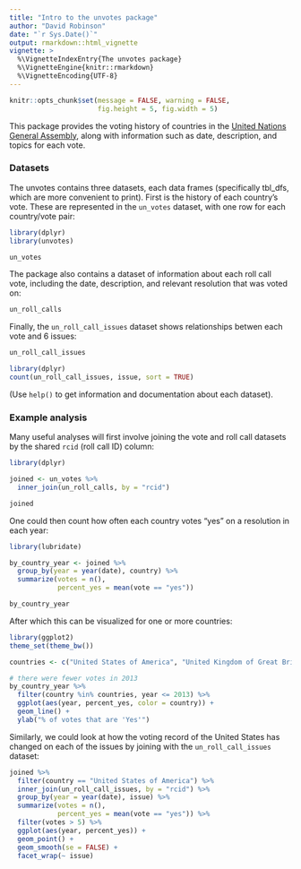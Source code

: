 ```yaml
---
title: "Intro to the unvotes package"
author: "David Robinson"
date: "`r Sys.Date()`"
output: rmarkdown::html_vignette
vignette: >
  %\VignetteIndexEntry{The unvotes package}
  %\VignetteEngine{knitr::rmarkdown}
  %\VignetteEncoding{UTF-8}
---
```


```r
knitr::opts_chunk$set(message = FALSE, warning = FALSE,
                      fig.height = 5, fig.width = 5)
```

This package provides the voting history of countries in the [United Nations General Assembly](http://www.un.org/en/ga/), along with information such as date, description, and topics for each vote.

### Datasets

The unvotes contains three datasets, each data frames (specifically tbl_dfs, which are more convenient to print). First is the history of each country's vote. These are represented in the `un_votes` dataset, with one row for each country/vote pair:

```r
library(dplyr)
library(unvotes)

un_votes
```

The package also contains a dataset of information about each roll call vote, including the date, description, and relevant resolution that was voted on:

```r
un_roll_calls
```

Finally, the `un_roll_call_issues` dataset shows relationships betwen each vote and 6 issues:

```r
un_roll_call_issues

library(dplyr)
count(un_roll_call_issues, issue, sort = TRUE)
```

(Use `help()` to get information and documentation about each dataset).

### Example analysis

Many useful analyses will first involve joining the vote and roll call datasets by the shared `rcid` (roll call ID) column:

```r
library(dplyr)

joined <- un_votes %>%
  inner_join(un_roll_calls, by = "rcid")

joined
```

One could then count how often each country votes "yes" on a resolution in each year:

```r
library(lubridate)

by_country_year <- joined %>%
  group_by(year = year(date), country) %>%
  summarize(votes = n(),
            percent_yes = mean(vote == "yes"))

by_country_year
```

After which this can be visualized for one or more countries:

```r
library(ggplot2)
theme_set(theme_bw())

countries <- c("United States of America", "United Kingdom of Great Britain and Northern Ireland", "India", "France")

# there were fewer votes in 2013
by_country_year %>%
  filter(country %in% countries, year <= 2013) %>%
  ggplot(aes(year, percent_yes, color = country)) +
  geom_line() +
  ylab("% of votes that are 'Yes'")
```

Similarly, we could look at how the voting record of the United States has changed on each of the issues by joining with the `un_roll_call_issues` dataset:

```r
joined %>%
  filter(country == "United States of America") %>%
  inner_join(un_roll_call_issues, by = "rcid") %>%
  group_by(year = year(date), issue) %>%
  summarize(votes = n(),
            percent_yes = mean(vote == "yes")) %>%
  filter(votes > 5) %>%
  ggplot(aes(year, percent_yes)) +
  geom_point() +
  geom_smooth(se = FALSE) +
  facet_wrap(~ issue)
```
